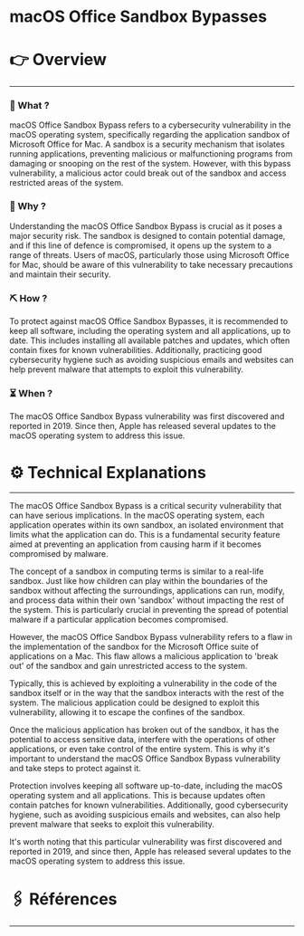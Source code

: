 # macOS Office Sandbox Bypasses


# 👉 Overview

---

### 👀 What ?

macOS Office Sandbox Bypass refers to a cybersecurity vulnerability in the macOS operating system, specifically regarding the application sandbox of Microsoft Office for Mac. A sandbox is a security mechanism that isolates running applications, preventing malicious or malfunctioning programs from damaging or snooping on the rest of the system. However, with this bypass vulnerability, a malicious actor could break out of the sandbox and access restricted areas of the system.


### 🧐 Why ?

Understanding the macOS Office Sandbox Bypass is crucial as it poses a major security risk. The sandbox is designed to contain potential damage, and if this line of defence is compromised, it opens up the system to a range of threats. Users of macOS, particularly those using Microsoft Office for Mac, should be aware of this vulnerability to take necessary precautions and maintain their security.


### ⛏️ How ?

To protect against macOS Office Sandbox Bypasses, it is recommended to keep all software, including the operating system and all applications, up to date. This includes installing all available patches and updates, which often contain fixes for known vulnerabilities. Additionally, practicing good cybersecurity hygiene such as avoiding suspicious emails and websites can help prevent malware that attempts to exploit this vulnerability.


### ⏳ When ?

The macOS Office Sandbox Bypass vulnerability was first discovered and reported in 2019. Since then, Apple has released several updates to the macOS operating system to address this issue.


# ⚙️ Technical Explanations

---

The macOS Office Sandbox Bypass is a critical security vulnerability that can have serious implications. In the macOS operating system, each application operates within its own sandbox, an isolated environment that limits what the application can do. This is a fundamental security feature aimed at preventing an application from causing harm if it becomes compromised by malware.

The concept of a sandbox in computing terms is similar to a real-life sandbox. Just like how children can play within the boundaries of the sandbox without affecting the surroundings, applications can run, modify, and process data within their own 'sandbox' without impacting the rest of the system. This is particularly crucial in preventing the spread of potential malware if a particular application becomes compromised.

However, the macOS Office Sandbox Bypass vulnerability refers to a flaw in the implementation of the sandbox for the Microsoft Office suite of applications on a Mac. This flaw allows a malicious application to 'break out' of the sandbox and gain unrestricted access to the system.

Typically, this is achieved by exploiting a vulnerability in the code of the sandbox itself or in the way that the sandbox interacts with the rest of the system. The malicious application could be designed to exploit this vulnerability, allowing it to escape the confines of the sandbox.

Once the malicious application has broken out of the sandbox, it has the potential to access sensitive data, interfere with the operations of other applications, or even take control of the entire system. This is why it's important to understand the macOS Office Sandbox Bypass vulnerability and take steps to protect against it.

Protection involves keeping all software up-to-date, including the macOS operating system and all applications. This is because updates often contain patches for known vulnerabilities. Additionally, good cybersecurity hygiene, such as avoiding suspicious emails and websites, can also help prevent malware that seeks to exploit this vulnerability.

It's worth noting that this particular vulnerability was first discovered and reported in 2019, and since then, Apple has released several updates to the macOS operating system to address this issue.

# 🖇️ Références

---